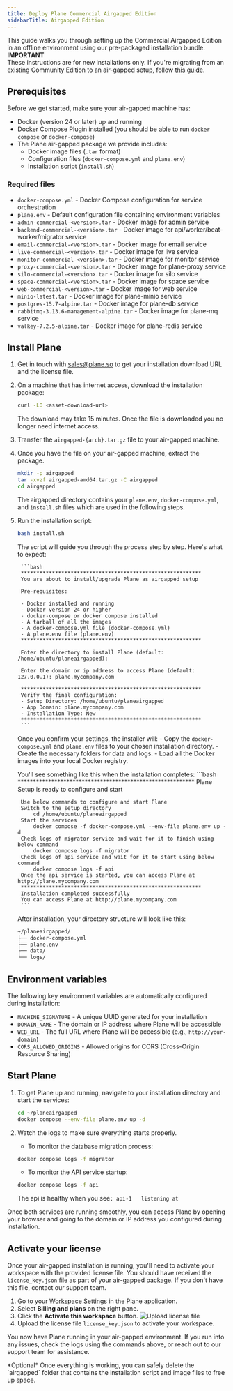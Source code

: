 ```yaml
---
title: Deploy Plane Commercial Airgapped Edition
sidebarTitle: Airgapped Edition
---
```


This guide walks you through setting up the Commercial Airgapped Edition in an offline environment using our pre-packaged installation bundle.
<Warning>
**IMPORTANT**  
These instructions are for new installations only. If you're migrating from an existing Community Edition to an air-gapped setup, follow [this guide](/self-hosting/manage/community-to-airgapped).
</Warning>

## Prerequisites
Before we get started, make sure your air-gapped machine has:

- Docker (version 24 or later) up and running
- Docker Compose Plugin installed (you should be able to run `docker compose` or `docker-compose`)
- The Plane air-gapped package we provide includes:
    - Docker image files (`.tar` format)
    - Configuration files (`docker-compose.yml` and `plane.env`)
    - Installation script (`install.sh`)

### Required files

- `docker-compose.yml` - Docker Compose configuration for service orchestration
- `plane.env` - Default configuration file containing environment variables
- `admin-commercial-<version>.tar` - Docker image for admin service
- `backend-commercial-<version>.tar` - Docker image for api/worker/beat-worker/migrator service
- `email-commercial-<version>.tar` - Docker image for email service
- `live-commercial-<version>.tar` - Docker image for live service
- `monitor-commercial-<version>.tar` - Docker image for monitor service
- `proxy-commercial-<version>.tar` - Docker image for plane-proxy service
- `silo-commercial-<version>.tar` - Docker image for silo service
- `space-commercial-<version>.tar` - Docker image for space service
- `web-commercial-<version>.tar` - Docker image for web service
- `minio-latest.tar` - Docker image for plane-minio service
- `postgres-15.7-alpine.tar` - Docker image for plane-db service
- `rabbitmq-3.13.6-management-alpine.tar` - Docker image for plane-mq service
- `valkey-7.2.5-alpine.tar` - Docker image for plane-redis service

## Install Plane
1. Get in touch with sales@plane.so to get your installation download URL and the license file.

2. On a machine that has internet access, download the installation package:

    ```bash
    curl -LO <asset-download-url>
    ```
    
    The download may take 15 minutes. Once the file is downloaded you no longer need internet access.  

3. Transfer the `airgapped-{arch}.tar.gz` file to your air-gapped machine.

4. Once you have the file on your air-gapped machine, extract the package.

    ```bash
    mkdir -p airgapped
    tar -xvzf airgapped-amd64.tar.gz -C airgapped
    cd airgapped
    ```

    The airgapped directory contains your `plane.env`, `docker-compose.yml`, and `install.sh` files which are used in the following steps.  

5. Run the installation script:
    ```bash
    bash install.sh
    ```

    The script will guide you through the process step by step. Here's what to expect:

        ```bash
        **********************************************************
        You are about to install/upgrade Plane as airgapped setup

        Pre-requisites:  

        - Docker installed and running
        - Docker version 24 or higher
        - docker-compose or docker compose installed
        - A tarball of all the images
        - A docker-compose.yml file (docker-compose.yml)
        - A plane.env file (plane.env)
        **********************************************************

        Enter the directory to install Plane (default: /home/ubuntu/planeairgapped):

        Enter the domain or ip address to access Plane (default: 127.0.0.1): plane.mycompany.com

        **********************************************************
        Verify the final configuration:
        - Setup Directory: /home/ubuntu/planeairgapped
        - App Domain: plane.mycompany.com
        - Installation Type: New
        **********************************************************
        ```

    Once you confirm your settings, the installer will:
        - Copy the `docker-compose.yml` and `plane.env` files to your chosen installation directory.
        - Create the necessary folders for data and logs.
        - Load all the Docker images into your local Docker registry.

    You'll see something like this when the installation completes:
        ```bash
        **********************************************************
        Plane Setup is ready to configure and start

        Use below commands to configure and start Plane
        Switch to the setup directory
            cd /home/ubuntu/planeairgapped
        Start the services
            docker compose -f docker-compose.yml --env-file plane.env up -d
        Check logs of migrator service and wait for it to finish using below command
            docker compose logs -f migrator
        Check logs of api service and wait for it to start using below command
            docker compose logs -f api
        Once the api service is started, you can access Plane at http://plane.mycompany.com
        **********************************************************
        Installation completed successfully
        You can access Plane at http://plane.mycompany.com
        ```

    After installation, your directory structure will look like this:
    ```bash
    ~/planeairgapped/
    ├── docker-compose.yml
    ├── plane.env
    ├── data/
    └── logs/
    ```

## Environment variables

The following key environment variables are automatically configured during installation:

- `MACHINE_SIGNATURE` - A unique UUID generated for your installation
- `DOMAIN_NAME` - The domain or IP address where Plane will be accessible
- `WEB_URL` - The full URL where Plane will be accessible (e.g., `http://your-domain`)
- `CORS_ALLOWED_ORIGINS` - Allowed origins for CORS (Cross-Origin Resource Sharing)

## Start Plane
1. To get Plane up and running, navigate to your installation directory and start the services:
    ```bash
    cd ~/planeairgapped
    docker compose --env-file plane.env up -d
    ```

2. Watch the logs to make sure everything starts properly.
    - To monitor the database migration process:
    ```bash
    docker compose logs -f migrator
    ```

    - To monitor the API service startup:
    ```bash
    docker compose logs -f api
    ```

    The api is healthy when you see`: api-1   listening at`

Once both services are running smoothly, you can access Plane by opening your browser and going to the domain or IP address you configured during installation.

## Activate your license

Once your air-gapped installation is running, you'll need to activate your workspace with the provided license file.
<Note>
You should have received the `license_key.json` file as part of your air-gapped package. If you don't have this file, contact our support team.
</Note>

1. Go to your [Workspace Settings](/core-concepts/workspaces/overview#workspace-settings) in the Plane application.
2. Select **Billing and plans** on the right pane.
3. Click the **Activate this workspace** button.
    ![Upload license file](/images/activate-license/upload-airgapped-license-file.webp)
4. Upload the license file `license_key.json` to activate your workspace.

You now have Plane running in your air-gapped environment. If you run into any issues, check the logs using the commands above, or reach out to our support team for assistance.

<Tip>
*Optional*  
Once everything is working, you can safely delete the `airgapped` folder that contains the installation script and image files to free up space.
</Tip>